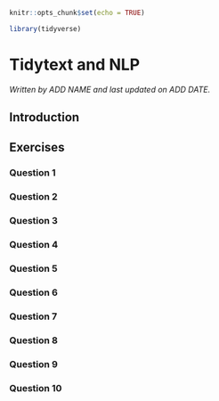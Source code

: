 
```r
knitr::opts_chunk$set(echo = TRUE)

library(tidyverse)
```

# Tidytext and NLP


*Written by ADD NAME and last updated on ADD DATE.*

## Introduction

## Exercises

### Question 1

### Question 2

### Question 3

### Question 4

### Question 5

### Question 6

### Question 7

### Question 8

### Question 9

### Question 10

